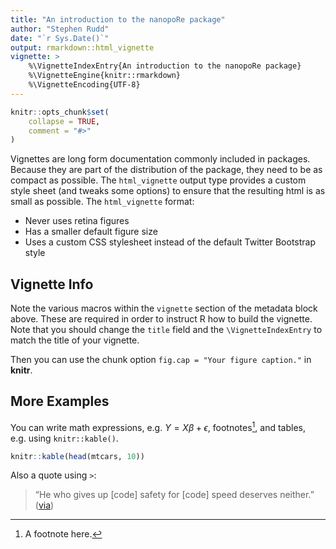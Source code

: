 ```yaml
---
title: "An introduction to the nanopoRe package"
author: "Stephen Rudd"
date: "`r Sys.Date()`"
output: rmarkdown::html_vignette
vignette: >
    %\VignetteIndexEntry{An introduction to the nanopoRe package}
    %\VignetteEngine{knitr::rmarkdown}
    %\VignetteEncoding{UTF-8}
---
```


```r
knitr::opts_chunk$set(
    collapse = TRUE,
    comment = "#>"
)
```

Vignettes are long form documentation commonly included in packages. Because 
they are part of the distribution of the package, they need to be as compact as 
possible. The `html_vignette` output type provides a custom style sheet (and 
tweaks some options) to ensure that the resulting html is as small as possible. 
The `html_vignette` format:

- Never uses retina figures
- Has a smaller default figure size
- Uses a custom CSS stylesheet instead of the default Twitter Bootstrap style

## Vignette Info

Note the various macros within the `vignette` section of the metadata block 
above. These are required in order to instruct R how to build the vignette. 
Note that you should change the `title` field and the `\VignetteIndexEntry` to 
match the title of your vignette.


Then you can use the chunk option `fig.cap = "Your figure caption."` in 
**knitr**.

## More Examples

You can write math expressions, e.g. $Y = X\beta + \epsilon$, 
footnotes^[A footnote here.], and tables, e.g. using `knitr::kable()`.

```r
knitr::kable(head(mtcars, 10))
```

Also a quote using `>`:

> "He who gives up [code] safety for [code] speed deserves neither."
([via](https://twitter.com/hadleywickham/status/504368538874703872))
